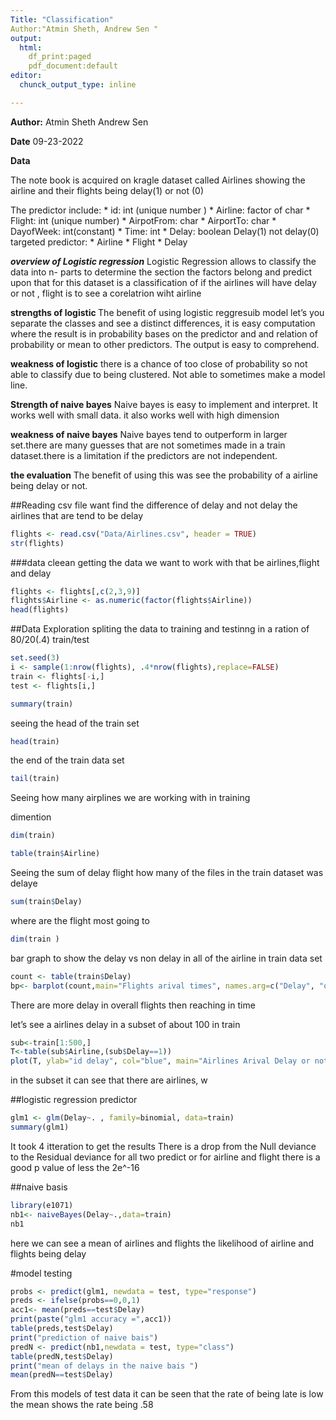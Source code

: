 ```yaml
---
Title: "Classification"
Author:"Atmin Sheth, Andrew Sen "
output:
  html:
    df_print:paged
    pdf_document:default
editor: 
  chunck_output_type: inline

---
```


**Author:**
  Atmin Sheth
  Andrew Sen
  
**Date**
09-23-2022


**Data**

The note book is acquired on kragle  dataset called Airlines
showing the airline and their flights being delay(1) or not (0)

The predictor include:
*   id: int (unique number )
*   Airline: factor of char 
*   Flight: int (unique number)
*   AirpotFrom: char
*   AirportTo:  char
*   DayofWeek: int(constant)
*   Time: int
*   Delay: boolean Delay(1) not delay(0)
targeted predictor:
*   Airline
*   Flight
*   Delay

***overview of Logistic regression***
Logistic Regression allows to classify the data into n- parts  to determine the section the factors belong and predict upon that 
for this dataset is a classification of if the airlines will have delay or not , flight is to see a corelatrion wiht airline

**strengths of logistic **
The benefit of using logistic reggresuib model let's you separate the classes and see a distinct differences, it is easy computation 
where the result is in probability bases on the predictor and and relation of probability or mean to other predictors. The output
is easy to comprehend.

**weakness of logistic**
there is a chance of too close of probability so not able to classify due to being clustered.  Not able to sometimes 
make a model line. 

**Strength of naive bayes**
Naive bayes is easy to implement and interpret. It works well with small data. it also works well with high dimension

**weakness of naive bayes**
Naive bayes tend to outperform in larger set.there are many guesses that are not sometimes made in a train dataset.there is a limitation if the predictors are
not independent.

**the evaluation**
The benefit of using this was see the probability of a airline being delay or not.

##Reading csv file
want find the difference of delay and not delay
the airlines that are tend to be delay
```r
flights <- read.csv("Data/Airlines.csv", header = TRUE)
str(flights)
```

###data cleean
getting the data we want to work with that be airlines,flight and  delay


```r
flights <- flights[,c(2,3,9)]
flights$Airline <- as.numeric(factor(flights$Airline))
head(flights)
```

##Data Exploration
spliting the data to training and testinng in a ration of 80/20(.4) train/test


```r
set.seed(3)
i <- sample(1:nrow(flights), .4*nrow(flights),replace=FALSE)
train <- flights[-i,]
test <- flights[i,]
```

```r
summary(train)
```

seeing the head of the train set

```r
head(train)
```

the end of the train data set 
```r
tail(train)
```
Seeing how many airplines we are working with in training 


dimention
```r
dim(train)
```

```r
table(train$Airline)

```
Seeing the sum of delay flight 
how many of the files in the train dataset was delaye
```r
sum(train$Delay)
```
where are the flight most going to 
```r
dim(train )
```




bar graph to show the delay vs non delay in all of the airline in train data set
```r
count <- table(train$Delay)
bp<- barplot(count,main="Flights arival times", names.arg=c("Delay", "on Time"),cex.names=.8)
```

There are more delay in overall flights then reaching in time 




let's see a  airlines delay in a subset of about 100 in  train
```r
sub<-train[1:500,]
T<-table(sub$Airline,(sub$Delay==1))
plot(T, ylab="id delay", col="blue", main="Airlines Arival Delay or not")
```
 
in the subset it can see that there are airlines, w



##logistic regression predictor

```r
glm1 <- glm(Delay~. , family=binomial, data=train)
summary(glm1)
```
It took 4 itteration to get the results
There is a drop from the Null deviance to the Residual deviance
for all two predict or for airline and flight there is a good p value of less the 2e^-16 

##naive basis

```r
library(e1071)
nb1<- naiveBayes(Delay~.,data=train)
nb1
```
here we can see a mean of airlines and flights
the likelihood of airline and flights being delay 

#model testing 
```r
probs <- predict(glm1, newdata = test, type="response")
preds <- ifelse(probs==0,0,1)
acc1<- mean(preds==test$Delay)
print(paste("glm1 accuracy =",acc1))
table(preds,test$Delay)
print("prediction of naive bais")
predN <- predict(nb1,newdata = test, type="class")
table(predN,test$Delay)
print("mean of delays in the naive bais ")
mean(predN==test$Delay)

```

From this models of test data it can be seen that the rate of being late is low 
the mean shows the rate being .58 






